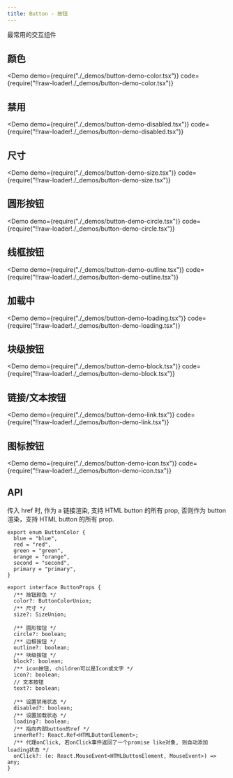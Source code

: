 ```yaml
---
title: Button - 按钮
---
```


最常用的交互组件

## 颜色

<Demo
  demo={require("./_demos/button-demo-color.tsx")}
  code={require("!!raw-loader!./_demos/button-demo-color.tsx")}
></Demo>

## 禁用

<Demo
  demo={require("./_demos/button-demo-disabled.tsx")}
  code={require("!!raw-loader!./_demos/button-demo-disabled.tsx")}
></Demo>

## 尺寸

<Demo
  demo={require("./_demos/button-demo-size.tsx")}
  code={require("!!raw-loader!./_demos/button-demo-size.tsx")}
></Demo>

## 圆形按钮

<Demo
  demo={require("./_demos/button-demo-circle.tsx")}
  code={require("!!raw-loader!./_demos/button-demo-circle.tsx")}
></Demo>

## 线框按钮

<Demo
  demo={require("./_demos/button-demo-outline.tsx")}
  code={require("!!raw-loader!./_demos/button-demo-outline.tsx")}
></Demo>

## 加载中

<Demo
  demo={require("./_demos/button-demo-loading.tsx")}
  code={require("!!raw-loader!./_demos/button-demo-loading.tsx")}
></Demo>

## 块级按钮

<Demo
  demo={require("./_demos/button-demo-block.tsx")}
  code={require("!!raw-loader!./_demos/button-demo-block.tsx")}
></Demo>

## 链接/文本按钮

<Demo
  demo={require("./_demos/button-demo-link.tsx")}
  code={require("!!raw-loader!./_demos/button-demo-link.tsx")}
></Demo>

## 图标按钮

<Demo
  demo={require("./_demos/button-demo-icon.tsx")}
  code={require("!!raw-loader!./_demos/button-demo-icon.tsx")}
></Demo>

## API

传入 href 时, 作为 a 链接渲染, 支持 HTML button 的所有 prop, 否则作为 button 渲染，支持 HTML button 的所有 prop.

```tsx
export enum ButtonColor {
  blue = "blue",
  red = "red",
  green = "green",
  orange = "orange",
  second = "second",
  primary = "primary",
}

export interface ButtonProps {
  /** 按钮颜色 */
  color?: ButtonColorUnion;
  /** 尺寸 */
  size?: SizeUnion;

  /** 圆形按钮 */
  circle?: boolean;
  /** 边框按钮 */
  outline?: boolean;
  /** 块级按钮 */
  block?: boolean;
  /** icon按钮, children可以是Icon或文字 */
  icon?: boolean;
  // 文本按钮
  text?: boolean;

  /** 设置禁用状态 */
  disabled?: boolean;
  /** 设置加载状态 */
  loading?: boolean;
  /** 指向内部button的ref */
  innerRef?: React.Ref<HTMLButtonElement>;
  /** 代理onClick, 若onClick事件返回了一个promise like对象, 则自动添加loading状态 */
  onClick?: (e: React.MouseEvent<HTMLButtonElement, MouseEvent>) => any;
}
```
